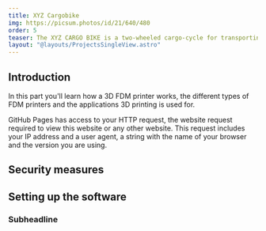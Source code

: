 ```yaml
---
title: XYZ Cargobike
img: https://picsum.photos/id/21/640/480
order: 5
teaser: The XYZ CARGO BIKE is a two-wheeled cargo-cycle for transporting persons or goods in a fast way.
layout: "@layouts/ProjectsSingleView.astro"
---
```


## Introduction

In this part you'll learn how a 3D FDM printer works, the different types of FDM printers and the applications 3D printing is used for.

GitHub Pages has access to your HTTP request, the website request required to view this website or any other website. This request includes your IP address and a user agent, a string with the name of your browser and the version you are using.

## Security measures

## Setting up the software

### Subheadline